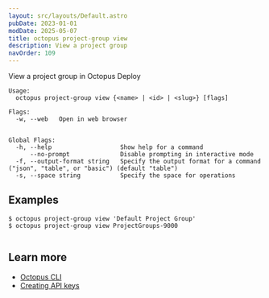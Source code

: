 ```yaml
---
layout: src/layouts/Default.astro
pubDate: 2023-01-01
modDate: 2025-05-07
title: octopus project-group view
description: View a project group
navOrder: 109
---
```


View a project group in Octopus Deploy

```
Usage:
  octopus project-group view {<name> | <id> | <slug>} [flags]

Flags:
  -w, --web   Open in web browser


Global Flags:
  -h, --help                   Show help for a command
      --no-prompt              Disable prompting in interactive mode
  -f, --output-format string   Specify the output format for a command ("json", "table", or "basic") (default "table")
  -s, --space string           Specify the space for operations

```

## Examples

<SamplesInstance />

```
$ octopus project-group view 'Default Project Group'
$ octopus project-group view ProjectGroups-9000


```

## Learn more

- [Octopus CLI](/docs/octopus-rest-api/cli)
- [Creating API keys](/docs/octopus-rest-api/how-to-create-an-api-key)